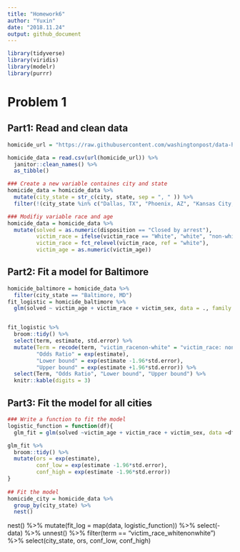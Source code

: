 ```yaml
---
title: "Homework6"
author: "Yuxin"
date: "2018.11.24"
output: github_document
---
```


```r
library(tidyverse)
library(viridis)
library(modelr)
library(purrr)
```

# Problem 1

## Part1: Read and clean data
```r
homicide_url = "https://raw.githubusercontent.com/washingtonpost/data-homicides/master/homicide-data.csv"

homicide_data = read.csv(url(homicide_url)) %>%
  janitor::clean_names() %>%
  as_tibble()

### Create a new variable containes city and state
homicide_data = homicide_data %>%
  mutate(city_state = str_c(city, state, sep = ", " )) %>%
  filter(!(city_state %in% c("Dallas, TX", "Phoenix, AZ", "Kansas City, MO", "Tulsa, AL")))

### Modifiy variable race and age
homicide_data = homicide_data %>%
  mutate(solved = as.numeric(disposition == "Closed by arrest"),
         victim_race = ifelse(victim_race == "White", "white", "non-white"),
         victim_race = fct_relevel(victim_race, ref = "white"),
         victim_age = as.numeric(victim_age))
```

## Part2: Fit a model for Baltimore
```r
homicide_baltimore = homicide_data %>%
  filter(city_state == "Baltimore, MD")
fit_logistic = homicide_baltimore %>%
  glm(solved ~ victim_age + victim_race + victim_sex, data = ., family = binomial())


fit_logistic %>% 
  broom::tidy() %>% 
  select(term, estimate, std.error) %>%
  mutate(Term = recode(term, "victim_racenon-white" = "victim_race: non-white", "victim_sexMale" = "victim_sex: male"), 
         "Odds Ratio" = exp(estimate), 
         "Lower bound" = exp(estimate -1.96*std.error), 
         "Upper bound" = exp(estimate +1.96*std.error)) %>%
  select(Term, "Odds Ratio", "Lower bound", "Upper bound") %>%
  knitr::kable(digits = 3)
```

## Part3: Fit the model for all cities
```r

### Write a function to fit the model 
logistic_function = function(df){
  glm_fit = glm(solved ~victim_age + victim_race + victim_sex, data =df, family = binomial())

glm_fit %>%
  broom::tidy() %>%
  mutate(ors = exp(estimate),
         conf_low = exp(estimate -1.96*std.error),
         conf_high = exp(estimate -1.96*std.error))
}
  
## Fit the model
homicide_city = homicide_data %>%
  group_by(city_state) %>%
  nest()
```
nest() %>%
  mutate(fit_log = map(data, logistic_function)) %>%
  select(-data) %>%
  unnest() %>%
  filter(term == "victim_race_whitenonwhite") %>%
  select(city_state, ors, conf_low, conf_high)